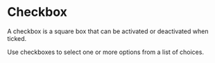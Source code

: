 

<Meta of={CheckboxStories} />

# Checkbox

A checkbox is a square box that can be activated or deactivated when ticked. 

Use checkboxes to select one or more options from a list of choices.

<Canvas of={CheckboxStories.Unchecked} />
